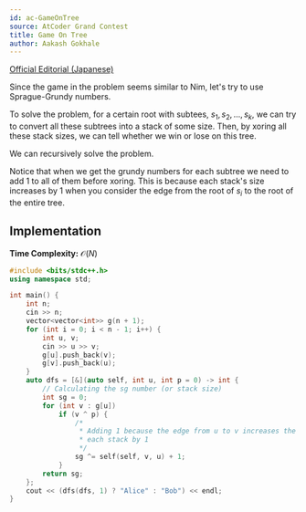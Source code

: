 ```yaml
---
id: ac-GameOnTree
source: AtCoder Grand Contest
title: Game On Tree
author: Aakash Gokhale
---
```


[Official Editorial (Japanese)](https://atcoder.jp/contests/agc017/editorial)

Since the game in the problem seems similar to Nim, let's try to use Sprague-Grundy numbers.

To solve the problem, for a certain root with subtees, $s_1, s_2, ..., s_k$, we can try to convert all these subtrees into a stack of some size.
Then, by xoring all these stack sizes, we can tell whether we win or lose on this tree.

We can recursively solve the problem.

Notice that when we get the grundy numbers for each subtree we need to add $1$ to all of them before xoring.
This is because each stack's size increases by $1$ when you consider the edge from the root of $s_i$ to the root of the entire tree.

## Implementation
**Time Complexity:** $\mathcal{O}(N)$

<LanguageSection>
<CPPSection>

```cpp
#include <bits/stdc++.h>
using namespace std;

int main() {
	int n;
	cin >> n;
	vector<vector<int>> g(n + 1);
	for (int i = 0; i < n - 1; i++) {
		int u, v;
		cin >> u >> v;
		g[u].push_back(v);
		g[v].push_back(u);
	}
	auto dfs = [&](auto self, int u, int p = 0) -> int {
		// Calculating the sg number (or stack size)
		int sg = 0;
		for (int v : g[u])
			if (v ^ p) {
				/*
				 * Adding 1 because the edge from u to v increases the size of
				 * each stack by 1
				 */
				sg ^= self(self, v, u) + 1;
			}
		return sg;
	};
	cout << (dfs(dfs, 1) ? "Alice" : "Bob") << endl;
}
```
</CPPSection>
</LanguageSection>
